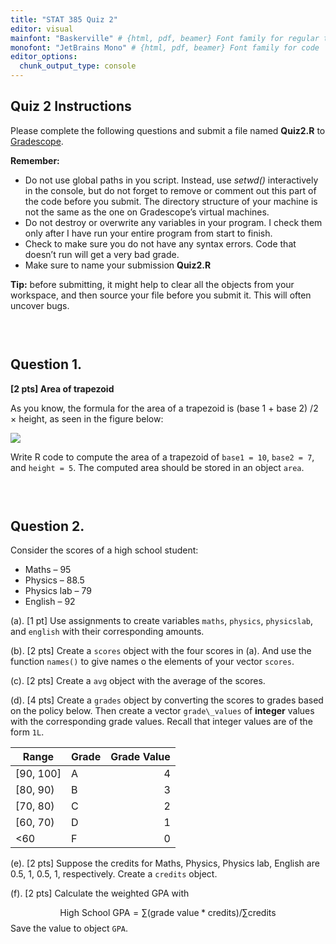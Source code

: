```yaml
---
title: "STAT 385 Quiz 2"
editor: visual
mainfont: "Baskerville" # {html, pdf, beamer} Font family for regular text
monofont: "JetBrains Mono" # {html, pdf, beamer} Font family for code
editor_options: 
  chunk_output_type: console
---
```


## Quiz 2 Instructions

Please complete the following questions and submit a file named **Quiz2.R** to [Gradescope](https://www.gradescope.com/login).

**Remember:**

<!-- -   Do not rename external data files or edit them in any way. In other words, don't modify *data.csv*. Your code won't work properly on my version of that data set, if you do. -->

-   Do not use global paths in you script. Instead, use *setwd()* interactively in the console, but do not forget to remove or comment out this part of the code before you submit. The directory structure of your machine is not the same as the one on Gradescope's virtual machines.
-   Do not destroy or overwrite any variables in your program. I check them only after I have run your entire program from start to finish.
-   Check to make sure you do not have any syntax errors. Code that doesn't run will get a very bad grade.
-   Make sure to name your submission **Quiz2.R**

**Tip:** before submitting, it might help to clear all the objects from your workspace, and then source your file before you submit it. This will often uncover bugs.

::: {style="height:30px;"}
:::

## Question 1.

**\[2 pts\] Area of trapezoid**

As you know, the formula for the area of a trapezoid is (base 1 + base 2) /2 $\times$ height, as seen in the figure below:

![](area-trapezoid.png){fig-align="center"}

Write R code to compute the area of a trapezoid of `base1 = 10`, `base2 = 7`, and `height = 5`. The computed area should be stored in an object `area`.

<!-- ```{r} -->

<!-- # Solutions -->

<!-- base1 = 10 -->

<!-- base2 = 7 -->

<!-- height = 5 -->

<!-- area = (base1 + base2)/2 * height -->

<!-- area -->

<!-- ``` -->

::: {style="height:30px;"}
:::

## Question 2.

Consider the scores of a high school student:

-   Maths -- 95
-   Physics -- 88.5
-   Physics lab -- 79
-   English -- 92

(a). \[1 pt\] Use assignments to create variables `maths`, `physics`, `physicslab`, and `english` with their corresponding amounts.

(b). \[2 pts\] Create a `scores` object with the four scores in (a). And use the function `names()` to give names o the elements of your vector `scores`.

(c). \[2 pts\] Create a `avg` object with the average of the scores.

(d). \[4 pts\] Create a `grades` object by converting the scores to grades based on the policy below. Then create a vector `grade\_values` of **integer** values with the corresponding grade values. Recall that integer values are of the form `1L`.

| Range       | Grade | Grade Value |
|-------------|-------|------------:|
| \[90, 100\] | A     |           4 |
| \[80, 90)   | B     |           3 |
| \[70, 80)   | C     |           2 |
| \[60, 70)   | D     |           1 |
| \<60        | F     |           0 |

(e). \[2 pts\] Suppose the credits for Maths, Physics, Physics lab, English are 0.5, 1, 0.5, 1, respectively. Create a `credits` object.

(f). \[2 pts\] Calculate the weighted GPA with

$$\text{High School GPA} = \sum (\text{grade value}*\text{credits})/ \sum \text{credits}$$ Save the value to object `GPA`.

<!-- ```{r} -->

<!-- # Solution -->

<!-- # (a) -->

<!-- maths = 95 -->

<!-- physics = 88.5 -->

<!-- physicslab = 79 -->

<!-- english = 92 -->

<!-- # (b) -->

<!-- scores = c(maths, physics, physicslab, english) -->

<!-- # (c) -->

<!-- avg = mean(scores) -->

<!-- avg -->

<!-- # (d) -->

<!-- grades <- c("A", "B", "C", "A") -->

<!-- grade_values <- c(4L, 3L, 2L, 4L) -->

<!-- # (e) -->

<!-- credits <- c(0.5, 1, 0.5, 1) -->

<!-- # (f) -->

<!-- GPA <- sum(grade_values*credits)/sum(credits) -->

<!-- GPA -->

<!-- ``` -->
